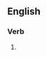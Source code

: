 ==English==

===Verb===
{{head|en|verb form}}

# {{present participle of|deliquesce|lang=en|nocat=1}}